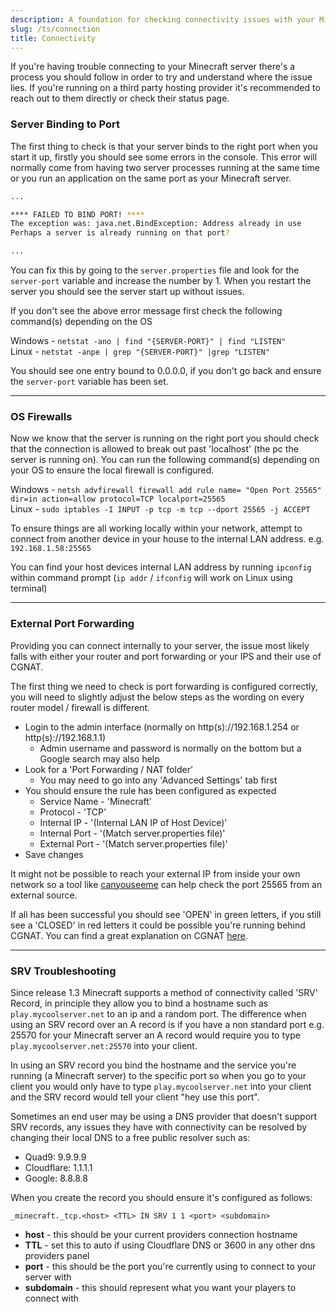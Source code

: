 ```yaml
---
description: A foundation for checking connectivity issues with your Minecraft server.
slug: /ts/connection
title: Connectivity
---
```


If you're having trouble connecting to your Minecraft server there's a process you should follow in order to try and understand where the issue lies. If you're running on a third party hosting provider it's recommended to reach out to them directly or check their status page.

### Server Binding to Port 

The first thing to check is that your server binds to the right port when you start it up, firstly you should see some errors in the console. This error will normally come from having two server processes running at the same time or you run an application on the same port as your Minecraft server.

```bash
... 

**** FAILED TO BIND PORT! ****
The exception was: java.net.BindException: Address already in use
Perhaps a server is already running on that port? 

... 
```

You can fix this by going to the `server.properties` file and look for the `server-port` variable and increase the number by 1. When you restart the server you should see the server start up without issues.


If you don't see the above error message first check the following command(s) depending on the OS

Windows - `netstat -ano | find "{SERVER-PORT}" | find "LISTEN"`<br/>
Linux - `netstat -anpe | grep "{SERVER-PORT}" |grep "LISTEN"`

You should see one entry bound to 0.0.0.0, if you don't go back and ensure the `server-port` variable has been set.

---

### OS Firewalls 

Now we know that the server is running on the right port you should check that the connection is allowed to break out past 'localhost' (the pc the server is running on). You can run the following command(s) depending on your OS to ensure the local firewall is configured.

Windows - `netsh advfirewall firewall add rule name= "Open Port 25565" dir=in action=allow protocol=TCP localport=25565`<br/>
Linux - `sudo iptables -I INPUT -p tcp -m tcp --dport 25565 -j ACCEPT` 

To ensure things are all working locally within your network, attempt to connect from another device in your house to the internal LAN address. e.g. `192.168.1.58:25565`

You can find your host devices internal LAN address by running `ipconfig` within command prompt (`ip addr` / `ifconfig` will work on Linux using terminal)

---

### External Port Forwarding 

Providing you can connect internally to your server, the issue most likely falls with either your router and port forwarding or your IPS and their use of CGNAT.

The first thing we need to check is port forwarding is configured correctly, you will need to slightly adjust the below steps as the wording on every router model / firewall is different.

- Login to the admin interface (normally on http(s)://192.168.1.254 or http(s)://192.168.1.1)
  - Admin username and password is normally on the bottom but a Google search may also help
- Look for a 'Port Forwarding / NAT folder'
  - You may need to go into any 'Advanced Settings' tab first
- You should ensure the rule has been configured as expected 
  - Service Name - 'Minecraft'
  - Protocol - 'TCP'
  - Internal IP - '(Internal LAN IP of Host Device)'
  - Internal Port - '(Match server.properties file)'
  - External Port - '(Match server.properties file)'
- Save changes 

It might not be possible to reach your external IP from inside your own network so a tool like <a href="https://portchecker.co/canyouseeme">canyouseeme</a> can help check the port 25565 from an external source.

If all has been successful you should see 'OPEN' in green letters, if you still see a 'CLOSED' in red letters it could be possible you're running behind CGNAT. You can find a great explanation on CGNAT <a href="./ip#cg-nat">here</a>.

---

### SRV Troubleshooting

Since release 1.3 Minecraft supports a method of connectivity called 'SRV' Record, in principle they allow you to bind a hostname such as `play.mycoolserver.net` to an ip and a random port. The difference when using an SRV record over an A record is if you have a non standard port e.g. 25570 for your Minecraft server an A record would require you to type `play.mycoolserver.net:25570` into your client.

In using an SRV record you bind the hostname and the service you're running (a Minecraft server) to the specific port so when you go to your client you would only have to type `play.mycoolserver.net` into your client and the SRV record would tell your client "hey use this port".

Sometimes an end user may be using a DNS provider that doesn't support SRV records, any issues they have with connectivity can be resolved by changing their local DNS to a free public resolver such as:

- Quad9: 9.9.9.9
- Cloudflare: 1.1.1.1
- Google: 8.8.8.8

When you create the record you should ensure it's configured as follows:

`_minecraft._tcp.<host> <TTL> IN SRV 1 1 <port> <subdomain>`

<ul>
  <li><strong>host</strong> - this should be your current providers connection hostname</li>
  <li><strong>TTL</strong> - set this to auto if using Cloudflare DNS or 3600 in any other dns providers panel</li>
  <li><strong>port</strong> - this should be the port you're currently using to connect to your server with</li>
  <li><strong>subdomain</strong> - this should represent what you want your players to connect with</li>
</ul>
